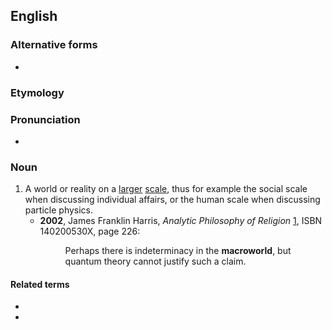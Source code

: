 ==English==

===Alternative forms===
* {{l|en|macro-world}}

===Etymology===
{{prefix|macro|world|lang=en}}

===Pronunciation===
* {{a|US}} {{IPA|ˈmækɹoʊwɝld|lang=en}}

===Noun===
{{en-noun}}

# A world or reality on a [[larger]] [[scale]], thus for example the social scale when discussing individual affairs, or the human scale when discussing particle physics.
#* '''2002''', James Franklin Harris, ''Analytic Philosophy of Religion'' [http://books.google.com/books?id=Rx2Qf9ieFKYC], ISBN 140200530X, page 226:
#*: Perhaps there is indeterminacy in the '''macroworld''', but quantum theory cannot justify such a claim.

====Related terms====
* {{l|en|microworld}}
* {{l|en|nanoworld}}